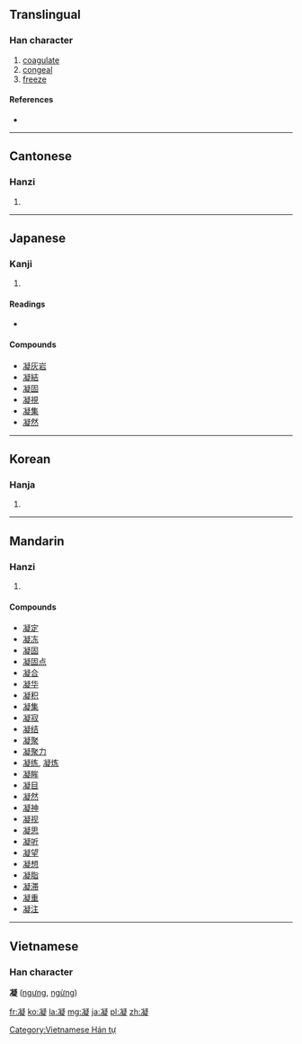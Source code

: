 ==Translingual==

===Han character===
{{Han char|rn=15|rad=冫|as=14|sn=16|four=3718<sub>1</sub>|canj=戈一心大人 (IMPKO)}}

# [[coagulate]]
# [[congeal]]
# [[freeze]]

====References====
* {{Han ref|kx=0133.450|dkj=01720|dj=0298.270|hdz=10301.180|uh=51DD|ud=20957|bh=BEAE|bd=48814}}

----

==Cantonese==

===Hanzi===
{{yue-hanzi|jyut=|y=ying4}}

# {{defn|Cantonese|sort=冫14}}

----

==Japanese==

===Kanji===
{{ja-kanji|grade=c|rs=冫14}}

# {{defn|Japanese|sort=冫14}}

====Readings====
* {{ja-readings|on=[[ぎょう]] (gyō)|kun=[[こる]] (koru), [[こらす]] (korasu)}}

====Compounds====
* [[凝灰岩]]
* [[凝結]]
* [[凝固]]
* [[凝視]]
* [[凝集]]
* [[凝然]]

----

==Korean==

===Hanja===
{{ko-hanja|hangeul=응|rv=eung|mr=ŭng}}

# {{defn|Korean|sort=冫14}}

----

==Mandarin==

===Hanzi===
{{cmn-hanzi|pin=[[níng]] ([[ning2]])|wg=ning<sup>2</sup>}}

# {{defn|Mandarin|sort=冫14}}

====Compounds====
* [[凝定]]
* [[凝冻]]
* [[凝固]]
* [[凝固点]]
* [[凝合]]
* [[凝华]]
* [[凝积]]
* [[凝集]]
* [[凝寂]]
* [[凝结]]
* [[凝聚]]
* [[凝聚力]]
* [[凝练]], [[凝炼]]
* [[凝眸]]
* [[凝目]]
* [[凝然]]
* [[凝神]]
* [[凝视]]
* [[凝思]]
* [[凝听]]
* [[凝望]]
* [[凝想]]
* [[凝脂]]
* [[凝滞]]
* [[凝重]]
* [[凝注]]

----

==Vietnamese==
===Han character===
'''凝''' ([[ngưng]], [[ngừng]])

[[Category:Vietnamese Hán tự]]

[[fr:凝]]
[[ko:凝]]
[[la:凝]]
[[mg:凝]]
[[ja:凝]]
[[pl:凝]]
[[zh:凝]]